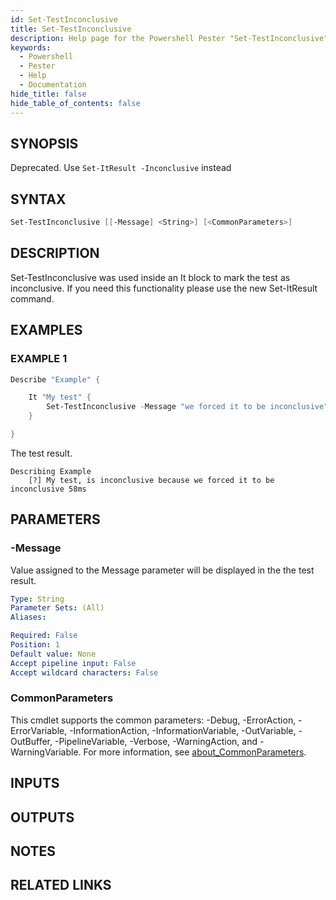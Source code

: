```yaml
---
id: Set-TestInconclusive
title: Set-TestInconclusive
description: Help page for the Powershell Pester "Set-TestInconclusive" command
keywords:
  - Powershell
  - Pester
  - Help
  - Documentation
hide_title: false
hide_table_of_contents: false
---
```


## SYNOPSIS

Deprecated.
Use `Set-ItResult -Inconclusive` instead

## SYNTAX

```powershell
Set-TestInconclusive [[-Message] <String>] [<CommonParameters>]
```

## DESCRIPTION

Set-TestInconclusive was used inside an It block to mark the test as inconclusive.
If you need this functionality please use the new Set-ItResult command.

## EXAMPLES

### EXAMPLE 1

```powershell
Describe "Example" {

    It "My test" {
        Set-TestInconclusive -Message "we forced it to be inconclusive"
    }

}
```

The test result.

```
Describing Example
    [?] My test, is inconclusive because we forced it to be inconclusive 58ms
```

## PARAMETERS

### -Message

Value assigned to the Message parameter will be displayed in the the test result.

```yaml
Type: String
Parameter Sets: (All)
Aliases:

Required: False
Position: 1
Default value: None
Accept pipeline input: False
Accept wildcard characters: False
```

### CommonParameters

This cmdlet supports the common parameters: -Debug, -ErrorAction, -ErrorVariable, -InformationAction, -InformationVariable, -OutVariable, -OutBuffer, -PipelineVariable, -Verbose, -WarningAction, and -WarningVariable. For more information, see [about_CommonParameters](http://go.microsoft.com/fwlink/?LinkID=113216).

## INPUTS

## OUTPUTS

## NOTES

## RELATED LINKS
